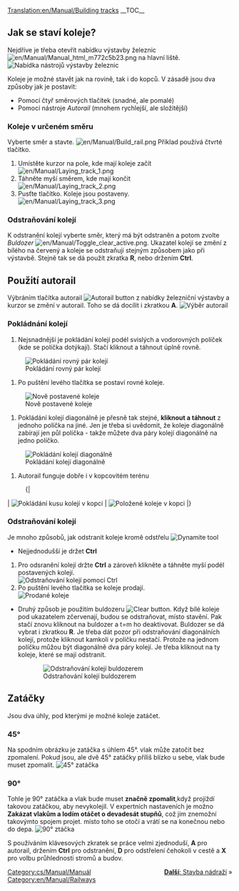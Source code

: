 [[Translation:en/Manual/Building tracks]]
{{cs/Manual/Tutorial/Cvičení}}
__TOC__

== Jak se staví koleje? ==

Nejdříve je třeba otevřít nabídku výstavby železnic [[File:en/Manual/Manual html m772c5b23.png]] na hlavní liště.
[[File:en/Manual/Railroad Construction.png|none|frame|Nabídka nástrojů výstavby železnic]]

Koleje je možné stavět jak na rovině, tak i do kopců. V zásadě jsou dva způsoby jak je postavit:
* Pomocí čtyř směrových tlačítek (snadné, ale pomalé) 
* Pomocí nástroje ''Autorail'' (mnohem rychlejší, ale složitější)

=== Koleje v určeném směru ===

Vyberte směr a stavte. [[File:en/Manual/Build rail.png]] Příklad používá čtvrté tlačítko.

#Umístěte kurzor na pole, kde mají koleje začít <br/>[[File:en/Manual/Laying track 1.png|none|frame]]
#Táhněte myší směrem, kde mají končit <br/>[[File:en/Manual/Laying track 2.png|none|frame]]
#Pusťte tlačítko. Koleje jsou postaveny. <br/>[[File:en/Manual/Laying track 3.png|none|frame]]

=== Odstraňování kolejí ===

K odstranění kolejí vyberte směr, který má být odstraněn a potom zvolte ''Buldozer'' [[File:en/Manual/Toggle clear active.png]]. Ukazatel kolejí se změní z bílého na červený a koleje se odstraňují stejným způsobem jako při výstavbě.
Stejně tak se dá použít zkratka '''R''', nebo držením '''Ctrl'''.

== Použití autorail ==

Výbráním tlačítka autorail [[File:en/Manual/Build autorail.png|Autorail button]] z nabídky železniční výstavby a kurzor se změní v autorail.
Toho se dá docílit i zkratkou '''A'''.
[[File:en/Manual/AutorailTut1.png|none|frame|Výběr autorail]]

=== Pokládnání kolejí ===

# Nejsnadnější je pokládání kolejí podél svislých a vodorovných políček (kde se políčka dotýkají). Stačí kliknout a táhnout úplně rovně. 
[[File:en/Manual/AutorailTut2.png|none|frame|Pokládání rovný pár kolejí]]

# Po puštění levého tlačítka se postaví rovné koleje.
[[File:en/Manual/AutorailTut3.png|none|frame|Nově postavené koleje]]

# Pokládání kolejí diagonálně je přesně tak stejné, '''kliknout a táhnout''' z jednoho políčka na jiné. Jen je třeba si uvědomit, že koleje diagonálně zabírají jen půl políčka - takže můžete dva páry kolejí diagonálně na jedno políčko.
[[File:en/Manual/AutorailTut4.png|none|frame|Pokládání kolejí diagonálně]]
# Autorail funguje dobře i v kopcovitém terénu
:{|
| [[File:en/Manual/AutorailTut5.png|none|frame|Pokládání kusu kolejí v kopci]]
| [[File:en/Manual/AutorailTut6.png|none|frame|Položené koleje v kopci]]
|}
=== Odstraňování kolejí ===

Je mnoho způsobů, jak odstranit koleje kromě odstřelu [[File:en/Manual/Clear title.png|Dynamite tool]]

* Nejjednodušší je držet '''Ctrl'''

# Pro odsranění kolejí držte '''Ctrl''' a zároveň klikněte a táhněte myší podél postavených kolejí.<br/>[[File:en/Manual/AutorailTut7.png|none|frame|Odstraňování kolejí pomocí Ctrl]]
# Po puštění levého tlačítka se koleje prodají.<br/>[[File:en/Manual/AutorailTut8.png|none|frame|Prodané koleje]]

* Druhý způsob je použitím buldozeru [[File:en/Manual/Toggle clear active.png|Clear button]]. Když bílé koleje pod ukazatelem zčervenají, budou se odstraňovat, místo stavění. Pak stačí znovu  kliknout na buldozer a t=m ho deaktivovat. Buldozer se dá vybrat i zkratkou '''R'''. Je třeba dát pozor při odstraňování diagonálních kolejí, protože kliknout kamkoli v políčku nestačí. Protože na jednom políčku můžou být diagonálně dva páry kolejí. Je třeba kliknout na ty koleje, které se mají odstranit.
:[[File:en/Manual/AutorailTut11.png|none|frame|Odstraňování kolejí buldozerem]]

== Zatáčky  ==

Jsou dva úhly, pod kterými je možné koleje zatáčet.

=== 45&#176; === 

Na spodním obrázku je zatáčka s úhlem 45&#176;. vlak může zatočit bez zpomalení. Pokud jsou, ale dvě 45&#176; zatáčky příliš blízko u sebe, vlak bude muset zpomalit.
[[File:en/Manual/AutorailTut9.png|frame|none|45&#176; zatáčka]]

=== 90&#176; ===

Tohle je 90&#176; zatáčka a vlak bude muset '''značně zpomalit''',když projíždí takovou zatáčkou, aby nevykolejil.
V expertních nastaveních je možno '''Zakázat vlakům a lodím otáčet o devadesát stupňů''', což jim znemožní takovýmto spojem projet. místo toho se otočí a vrátí se na konečnou nebo do depa.
[[File:en/Manual/AutorailTut10.png|frame|none|90&#176; ztáčka]]

S používáním klávesových zkratek se práce velmi zjednoduší, '''A''' pro autorail, držením '''Ctrl''' pro odstranění, '''D''' pro odstřelení čehokoli v cestě a '''X''' pro volbu průhlednosti stromů a budov.

<span style="float: right">[[cs/Stavba stanice|'''Další''': Stavba nádraží]] &raquo;</span>

[[Category:cs/Manual/Manuál]]
[[Category:en/Manual/Railways]]